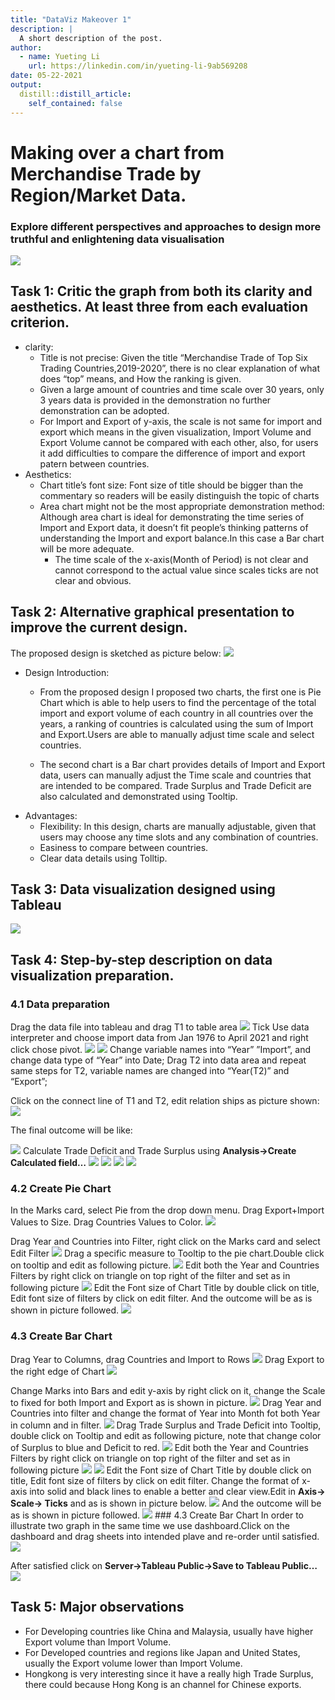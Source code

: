 ```yaml
---
title: "DataViz Makeover 1"
description: |
  A short description of the post.
author:
  - name: Yueting Li
    url: https://linkedin.com/in/yueting-li-9ab569208
date: 05-22-2021
output:
  distill::distill_article:
    self_contained: false
---
```



# Making over a chart from Merchandise Trade by Region/Market Data.
### Explore different perspectives and approaches to design more truthful and enlightening data visualisation

![](image\data_vis_pic1.jpg)

## Task 1: Critic the graph from both its clarity and aesthetics. At least three from each evaluation criterion. 
* clarity:
  * Title is not precise: Given the title "Merchandise Trade of Top Six Trading Countries,2019-2020", there is  no clear explanation of what does "top" means, and How the ranking is given.
  * Given a large amount of countries and time scale over 30 years, only 3 years data is provided in the demonstration no further demonstration can be adopted.
  * For Import and Export of y-axis, the scale is not same for import and export which means in the given visualization, Import Volume and Export Volume cannot be compared with each other, also, for users it add difficulties to compare the difference of import and export patern between countries.
  
* Aesthetics:
  * Chart title’s font size: Font size of title should be bigger than the commentary so readers will be easily distinguish the topic of charts
  * Area chart might not be the most appropriate demonstration method: Although area chart is ideal for demonstrating the time series of Import and Export data, it doesn't fit people's thinking patterns of understanding the Import and export balance.In this case a Bar chart will be more adequate.
    * The time scale of the x-axis(Month of Period) is not clear and cannot correspond to the actual value since scales ticks are not clear and obvious.
  
## Task 2: Alternative graphical presentation to improve the current design. 
The proposed design is sketched as picture below:
![](image\Sketch.jpg)

* Design Introduction:
  * From the proposed design I proposed two charts, the first one is Pie Chart which is able to help users to find the percentage of the total import and export volume of each country in all countries over the years, a ranking of countries is calculated using the sum of Import and Export.Users are able to manually adjust time scale and select countries.

  * The second chart is a Bar chart provides details of Import and Export data, users can manually adjust the Time scale and countries that are intended to be compared. Trade Surplus and Trade Deficit are also calculated and demonstrated using Tooltip.

* Advantages:
  * Flexibility: In this design, charts are manually adjustable, given that users may choose any time slots and any combination of countries.
  * Easiness to compare between countries.
  * Clear data details using Tolltip.


## Task 3: Data visualization designed using Tableau
  ![](image\Tableau.png)


## Task 4: Step-by-step description on data visualization preparation. 

### 4.1 Data preparation

Drag the data file into tableau and drag T1 to table area
![](image\Data_prep_1.png)
Tick Use data interpreter and choose import data from Jan 1976 to April 2021 and right click chose pivot.
![](image\Data_prep_2.png)
![](image\Data_prep_3.png)
Change variable names into “Year” ”Import”, and change data type of “Year” into Date;
Drag T2 into data area and repeat same steps for T2, variable names are changed into “Year(T2)” and “Export”;

Click on the connect line of T1 and T2, edit relation ships as picture shown:
  ![](image\Edit_relationship.png)

The final outcome will be like:
  
  ![](image\cleaned_vars.png)
Calculate Trade Deficit and Trade Surplus using **Analysis->Create Calculated field...**
  ![](image\Trade Deficit.png)
  ![](image\Trade Surplus.png)
  ![](image\Ranking_data.png)
  ![](image\Export+Import.png)


### 4.2 Create Pie Chart
In the Marks card, select Pie from the drop down menu.
Drag Export+Import Values to Size.
Drag Countries Values to Color.
  ![](image\Pie_1.png)

Drag Year and Countries into Filter, right click on the Marks card and select Edit Filter
  ![](image\Pie_2.png)
Drag a specific measure to Tooltip to the pie chart.Double click on tooltip and edit as following picture.
  ![](image\Pie_3.png)
Edit both the Year and Countries Filters by right click on triangle on top right of the filter and set as in following picture
  ![](image\Pie_4.png)
Edit the Font size of Chart Title by double click on title, Edit font size of filters by click on edit filter.
And the outcome will be as is shown in picture followed.
  ![](image\Pie_5.png)

### 4.3 Create Bar Chart
Drag Year to Columns, drag Countries and Import to Rows
  ![](image\Bar_1.png)
Drag Export to the right edge of Chart
  ![](image\Bar_2.png)

Change Marks into Bars and edit y-axis by right click on it, change the Scale to fixed for both Import and Export as is shown in picture.
  ![](image\Bar_3.png)
Drag Year and Countries into filter and change the format of Year into Month fot both Year in column and in filter.
  ![](image\Bar_4.png)
Drag Trade Surplus and Trade Deficit into Tooltip, double click on Tooltip and edit as following picture, note that change color of Surplus to blue and Deficit to red.
  ![](image\Bar_5.png)
Edit both the Year and Countries Filters by right click on triangle on top right of the filter and set as in following picture
  ![](image\Bar_6.png)
    ![](image\Bar_7.png)
Edit the Font size of Chart Title by double click on title, Edit font size of filters by click on edit filter.
Change the format of x-axis into solid and black lines to enable a better and clear view.Edit in **Axis-> Scale-> Ticks** and as is shown in picture below.
    ![](image\Bar_9.png)
And the outcome will be as is shown in picture followed.
    ![](image\Bar_8.png)
### 4.3 Create Bar Chart
In order to illustrate two graph in the same time we use dashboard.Click on the dashboard and drag sheets into intended plave and re-order until satisfied.
    ![](image\Dashboard.png)

After satisfied click on **Server->Tableau Public->Save to Tableau Public...** 
    ![](image\Dashboard_2.png)

## Task 5: Major observations
* For Developing countries like China and Malaysia, usually have higher Export volume than Import Volume.
* For Developed countries and regions like Japan and United States, usually the Export volume lower than Import Volume.
* Hongkong is very interesting since it have a really high Trade Surplus, there could because Hong Kong is an channel for Chinese exports.


